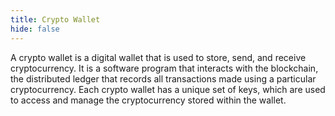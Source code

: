 ```yaml
---
title: Crypto Wallet
hide: false
---
```


A crypto wallet is a digital wallet that is used to store, send, and receive cryptocurrency. It is a software program that interacts with the blockchain, the distributed ledger that records all transactions made using a particular cryptocurrency. Each crypto wallet has a unique set of keys, which are used to access and manage the cryptocurrency stored within the wallet.
